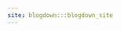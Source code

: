 ```yaml
---
site: blogdown:::blogdown_site
---
```


<!-- This file is for blogdown only. Please do not edit it. -->


